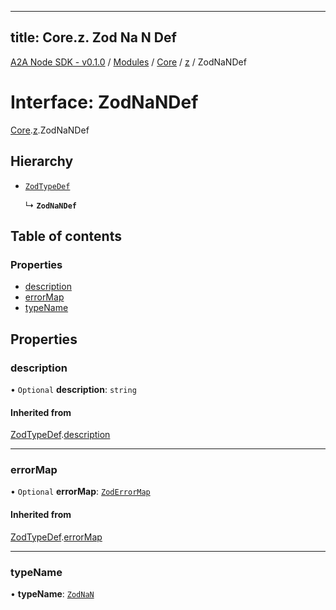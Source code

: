 
---
title: Core.z. Zod Na N Def
---

[A2A Node SDK - v0.1.0](/api-reference/README) / [Modules](/api-reference/modules) / [Core](/api-reference/modules/Core) / [z](/api-reference/modules/Core.z) / ZodNaNDef

# Interface: ZodNaNDef

[Core](/api-reference/modules/Core).[z](/api-reference/modules/Core.z).ZodNaNDef

## Hierarchy

- [`ZodTypeDef`](Core.z.ZodTypeDef)

  ↳ **`ZodNaNDef`**

## Table of contents

### Properties

- [description](Core.z.ZodNaNDef.md#description)
- [errorMap](Core.z.ZodNaNDef.md#errormap)
- [typeName](Core.z.ZodNaNDef.md#typename)

## Properties

### description

• `Optional` **description**: `string`

#### Inherited from

[ZodTypeDef](Core.z.ZodTypeDef).[description](Core.z.ZodTypeDef.md#description)

___

### errorMap

• `Optional` **errorMap**: [`ZodErrorMap`](../modules/Core.z.md#zoderrormap)

#### Inherited from

[ZodTypeDef](Core.z.ZodTypeDef).[errorMap](Core.z.ZodTypeDef.md#errormap)

___

### typeName

• **typeName**: [`ZodNaN`](../enums/Core.z.ZodFirstPartyTypeKind.md#zodnan)
